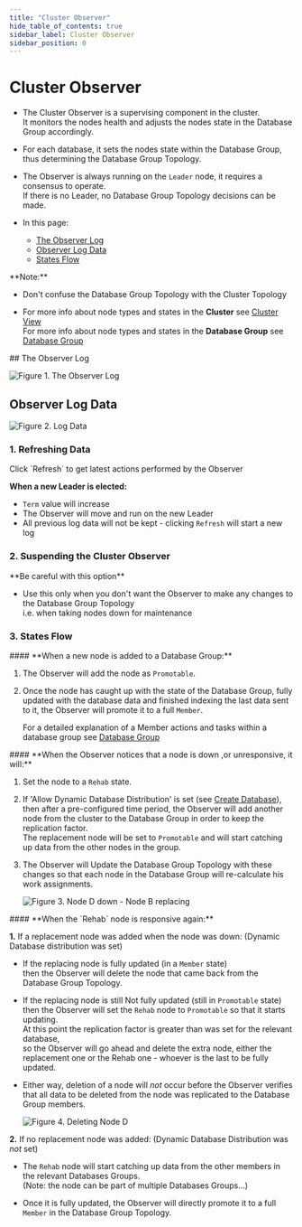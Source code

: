 ```yaml
---
title: "Cluster Observer"
hide_table_of_contents: true
sidebar_label: Cluster Observer
sidebar_position: 0
---
```



# Cluster Observer
<Admonition type="note" title="Note">

* The Cluster Observer is a supervising component in the cluster.  
  It monitors the nodes health and adjusts the nodes state in the Database Group accordingly.  

* For each database, it sets the nodes state within the Database Group, thus determining the Database Group Topology.  

* The Observer is always running on the `Leader` node, it requires a consensus to operate.  
  If there is no Leader, no Database Group Topology decisions can be made.  

* In this page:  
  * [The Observer Log](../../../../studio/server/debug/advanced/cluster-observer.mdx#the-observer-log)  
  * [Observer Log Data](../../../../studio/server/debug/advanced/cluster-observer.mdx#observer-log-data)  
  * [States Flow](../../../../studio/server/debug/advanced/cluster-observer.mdx#states-flow)  
</Admonition>

<Admonition type="note" title="Note">
**Note:**  

* Don't confuse the Database Group Topology with the Cluster Topology  

* For more info about node types and states in the **Cluster** see [Cluster View](../../../../studio/cluster/cluster-view.mdx)  
  For more info about node types and states in the **Database Group** see [Database Group](../../../../studio/database/settings/manage-database-group.mdx)  
</Admonition>
## The Observer Log

![Figure 1. The Observer Log](./assets/cluster-observer-1.png)



## Observer Log Data

![Figure 2. Log Data](./assets/cluster-observer-2.png)


### 1. Refreshing Data

<Admonition type="note" title="Note">
Click `Refresh` to get latest actions performed by the Observer

**When a new Leader is elected:**  

* `Term` value will increase  
* The Observer will move and run on the new Leader  
* All previous log data will not be kept - clicking `Refresh` will start a new log  
</Admonition>

### 2. Suspending the Cluster Observer

<Admonition type="note" title="Note">
**Be careful with this option**  

* Use this only when you don't want the Observer to make any changes to the Database Group Topology  
  i.e. when taking nodes down for maintenance  
</Admonition>

### 3. States Flow

<Admonition type="note" title="Note">
#### **When a new node is added to a Database Group:**  

1. The Observer will add the node as `Promotable`.  

2. Once the node has caught up with the state of the Database Group, fully updated with the database data and finished indexing the last data sent to it, 
   the Observer will promote it to a full `Member`.  

   For a detailed explanation of a Member actions and tasks within a database group see [Database Group](../../../../studio/database/settings/manage-database-group.mdx)  
</Admonition>

<Admonition type="note" title="Note">
#### **When the Observer notices that a node is down ,or unresponsive, it will:**  

1. Set the node to a `Rehab` state.  

2. If 'Allow Dynamic Database Distribution' is set (see [Create Database](../../../../studio/database/create-new-database/general-flow.mdx)),  
   then after a pre-configured time period, the Observer will add another node from the cluster to the Database Group in order to keep the replication factor.  
   The replacement node will be set to `Promotable` and will start catching up data from the other nodes in the group.  

3. The Observer will Update the Database Group Topology with these changes so that each node in the Database Group will re-calculate his work assignments.  



    ![Figure 3. Node D down  - Node B replacing](./assets/cluster-observer-3.png)

</Admonition>

<Admonition type="note" title="Note">
#### **When the `Rehab` node is responsive again:**  

**1.** If a replacement node was added when the node was down: (Dynamic Database distribution was set)  

   * If the replacing node is fully updated (in a `Member` state)  
     then the Observer will delete the node that came back from the Database Group Topology.  

   * If the replacing node is still Not fully updated (still in `Promotable` state)  
     then the Observer will set the `Rehab` node to `Promotable` so that it starts updating.  
     At this point the replication factor is greater than was set for the relevant database,  
     so the Observer will go ahead and delete the extra node, 
     either the replacement one or the Rehab one - whoever is the last to be fully updated.  

   * Either way, deletion of a node will _not_ occur before the Observer verifies that all 
     data to be deleted from the node was replicated to the Database Group members.  



     ![Figure 4. Deleting Node D](./assets/cluster-observer-4.png)

**2.** If no replacement node was added: (Dynamic Database Distribution was _not_ set)  

   * The `Rehab` node will start catching up data from the other members in the relevant Databases Groups.  
     (Note: the node can be part of multiple Databases Groups...)  

   * Once it is fully updated, the Observer will directly promote it to a full `Member` in the Database Group Topology.  
</Admonition>


